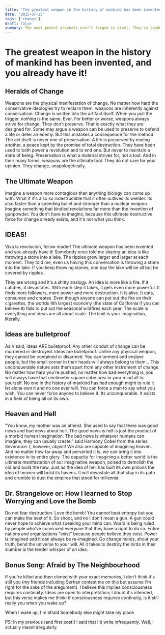 ```yaml
---
title: 'The greatest weapon in the history of mankind has been invented, and you already have it!'
date: '2025-07-25'
tags: ['change']
draft: false
summary: The most potent arsenals aren't forged in steel. They're loaded in the mind, ready to shoot.
---
```


# The greatest weapon in the history of mankind has been invented, and you already have it!

## Heralds of Change

Weapons are the physical manifestation of change. No matter how hard the conservative ideologies try to reclaim them, weapons are inherently against conservatism. Change is written into the artifact itself. 
When you pull the trigger, *nothing* is the same. Ever. For better or worse, weapons always strive for change. They don't preserve. That is exactly what they are designed for. Some may argue a weapon can be used to preserve to defend a life or deter an enemy. But this mistakes a consequence for the method. The act itself is never one of preservation. A life is preserved by ending another, a peace kept by the promise of total destruction. 
They have been used to both power a revolution and to end one. But never to maintain a state of being. Preservation is what a material strives for, not a tool. And in their many forms, weapons are the ultimate tool. They do not care for your opinion. They change, unapologetically.

## The Ultimate Weapon
Imagine a weapon more contagious than anything biology can come up with. What if it's also so indestructible that it often outlives its wielder. Its also faster than a speeding bullet and stronger than a nuclear weapon. Imagine something that kindled revolutions far more than the invention of gunpowder. 
You don't have to imagine, because this ultimate destructive force for change already exists, and it's not what you think.

## IDEAS!
Viva la revolución, fellow reader! The ultimate weapon has been invented and you already have it! Somebody once told me sharing an idea is like throwing a stone into a lake. The ripples grow larger and larger at each moment. They told me, even us having this conversation is throwing a stone into the lake. If you keep throwing stones, one day the lake will be all but be covered by ripples. 

They are wrong and it's a shitty analogy. An idea is more like a fire. If it catches, it devastates. With each step it takes, it gets even more powerful. It finds more followers, more power and more destruction. It is alive. It eats, consumes and creates. Even though anyone can put out the fire on their cigarettes, the worlds 4th largest economy (the state of California if you can believe it) fails to put out the seasonal wildfires each year. The scale is everything and ideas are all about scale. The limit is your imagination, literally.

## Ideas are bulletproof

As V said, ideas ARE bulletproof. Any other conduit of change can be murdered or destroyed. Ideas are bulletproof. Unlike any physical weapon, they cannot be contained or disarmed. You can torment and enslave people, but the small corner in their heads will always belong to them... This unconquerable nature sets them apart from any other instrument of change. No matter how hard you're pushed, no matter how bad everything is, you will always have that centimeter square cube area in your mind all to yourself. No one in the history of mankind has had enough might to rule it let alone own it and no one ever will. You can force a man to say what you wish. You can never force anyone to believe it. Its unconquerable. It exists in a field of being all on its own.

## Heaven and Hell
"You know, my mother was an atheist. She used to say that there was good news and bad news about hell. The good news is hell is just the product of a morbid human imagination. The bad news is whatever humans can imagine, they can usually create." said Harmony Cobel from the series Severance. I, however, object! We also are capable of imagining heaven. And no matter how far away and perverted it is, we can bring it into existence in its entire glory. The capacity for imagining a better world is the ultimate manifestation of our imaginative weapon, poised to demolish the old and build the new. Just as the idea of hell has built its own prisons the idea of heaven will build its havens. It will devastate all that stay in its path and crumble to dust the empires that stood for millennia. 

## Dr. Strangelove or: How I learned to Stop Worrying and Love the Bomb
Do not fear destruction. Love the bomb! You cannot beat entropy but you can make the best of it. So shoot, and no I don't mean a gun. A gun could never hope to achieve what speaking your mind can. World is being ruled by people who've convinced everyone that they have a right to do so. Entire nations and organizations "exist" because people believe they exist. Power is imagined and it can always be re-imagined. Go change minds, shout your truth, bend the universe to your will. All it takes to destroy the lords in their slumber is the tender whisper of an idea.

## Bonus Song: Afraid by The Neighbourhood
If you're killed and then cloned with your exact memories, I don't think it's still you (my friends including Serhan contest me on this but assume I'm right for the sake of the aregument). I believe this implies consciousness requires continuity. Ideas are open to interpretation; I doubt it's intended, but this verse makes me think: if consciousness requires continuity, is it still really you when you wake up?

<div className="song-chorus">
When I wake up, I'm afraid  
Somebody else might take my place
</div>

<Spotify link="https://open.spotify.com/track/7brQHA2CgQpcMBiOlfiXYb?si=043f34a5bd164ecc" />

PS: In my previous (and first post!) I said that I'd write infrequently. Well, I actually meant irregularly.